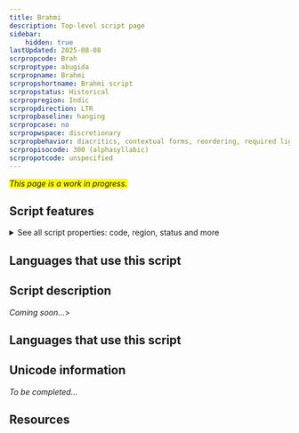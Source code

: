 ```yaml
---
title: Brahmi
description: Top-level script page
sidebar:
    hidden: true
lastUpdated: 2025-08-08
scrpropcode: Brah
scrproptype: abugida
scrpropname: Brahmi
scrpropshortname: Brahmi script
scrpropstatus: Historical
scrpropregion: Indic
scrpropdirection: LTR
scrpropbaseline: hanging
scrpropcase: no
scrpropwspace: discretionary
scrpropbehavior: diacritics, contextual forms, reordering, required ligatures
scrpropisocode: 300 (alphasyllabic)
scrpropotcode: unspecified
---
```


<span style='background-color:yellow'>_This page is a work in progress._</span>


## Script features

<details>
<summary> See all script properties: code, region, status and more</summary>
<ScriptInfo />
</details>

## Languages that use this script

<WsList script='Brah' wsMax='5' />

## Script description

_Coming soon..._>

## Languages that use this script

<WsList script='Brah' wsMax='5' />

## Unicode information

_To be completed..._

## Resources

<ScriptResources detailSummary='seemore' />


